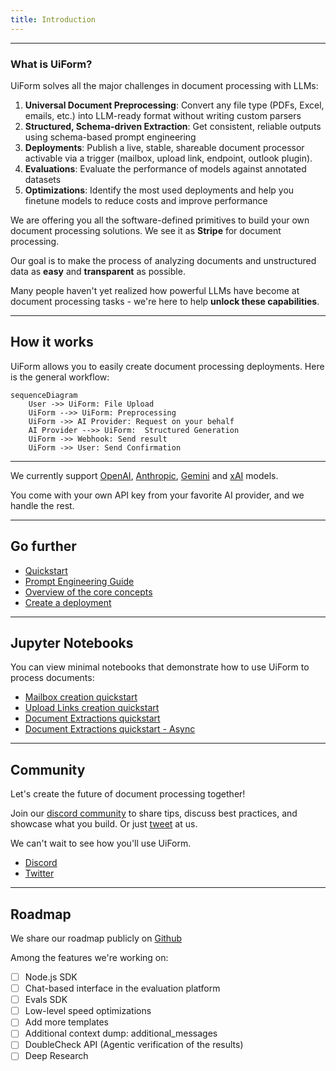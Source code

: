 ```yaml
---
title: Introduction
---
```



---

### What is UiForm?

UiForm solves all the major challenges in document processing with LLMs:

1. **Universal Document Preprocessing**: Convert any file type (PDFs, Excel, emails, etc.) into LLM-ready format without writing custom parsers
2. **Structured, Schema-driven Extraction**: Get consistent, reliable outputs using schema-based prompt engineering
3. **Deployments**: Publish a live, stable, shareable document processor activable via a trigger (mailbox, upload link, endpoint, outlook plugin).
4. **Evaluations**: Evaluate the performance of models against annotated datasets
5. **Optimizations**: Identify the most used deployments and help you finetune models to reduce costs and improve performance



We are offering you all the software-defined primitives to build your own document processing solutions. We see it as **Stripe** for document processing.

Our goal is to make the process of analyzing documents and unstructured data as **easy** and **transparent** as possible.

Many people haven't yet realized how powerful LLMs have become at document processing tasks - we're here to help **unlock these capabilities**.

---

## How it works

UiForm allows you to easily create document processing deployments. Here is the general workflow:

```mermaid
sequenceDiagram
    User ->> UiForm: File Upload
    UiForm -->> UiForm: Preprocessing
    UiForm ->> AI Provider: Request on your behalf
    AI Provider -->> UiForm:  Structured Generation
    UiForm ->> Webhook: Send result
    UiForm ->> User: Send Confirmation
```

---



We currently support [OpenAI](https://platform.openai.com/docs/overview), [Anthropic](https://www.anthropic.com/api), [Gemini](https://aistudio.google.com/) and [xAI](https://x.ai/api) models.

You come with your own API key from your favorite AI provider, and we handle the rest.

---

## Go further

- [Quickstart](/get-started/quickstart)
- [Prompt Engineering Guide](/get-started/prompting-with-the-JSON-schema)
- [Overview of the core concepts](/core/Overview)
- [Create a deployment](/core/Deployments#mailbox)

---

## Jupyter Notebooks

You can view minimal notebooks that demonstrate how to use UiForm to process documents:
- [Mailbox creation quickstart](https://github.com/UiForm/uiform/blob/main/notebooks/mailboxes_quickstart.ipynb)
- [Upload Links creation quickstart](https://github.com/UiForm/uiform/blob/main/notebooks/links_quickstart.ipynb)
- [Document Extractions quickstart](https://github.com/UiForm/uiform/blob/main/notebooks/Quickstart.ipynb)
- [Document Extractions quickstart - Async](https://github.com/UiForm/uiform/blob/main/notebooks/Quickstart-Async.ipynb)

--- 


## Community

Let's create the future of document processing together!

Join our [discord community](https://discord.com/invite/vc5tWRPqag) to share tips, discuss best practices, and showcase what you build. Or just [tweet](https://x.com/uiformAPI) at us.

We can't wait to see how you'll use UiForm.

- [Discord](https://discord.com/invite/vc5tWRPqag)
- [Twitter](https://x.com/uiformAPI)

---

## Roadmap

We share our roadmap publicly on [Github](https://github.com/UiForm/uiform)

Among the features we're working on:

- [ ] Node.js SDK
- [ ] Chat-based interface in the evaluation platform
- [ ] Evals SDK
- [ ] Low-level speed optimizations
- [ ] Add more templates
- [ ] Additional context dump: additional_messages
- [ ] DoubleCheck API (Agentic verification of the results)
- [ ] Deep Research